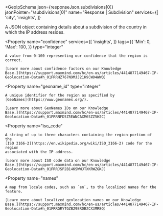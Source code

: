 
<GeoIpSchema
  json={responseJson.subdivisions[0]}
  jsonPointer="/subdivisions[0]"
  name="Response | Subdivision"
  services={[
    'city',
    'insights',
  ]}
>
  A JSON object containing details about a subdivision of the country in which
  the IP address resides.

  <Property
    name="confidence"
    services={[
      'insights',
    ]}
    tags={{
      'Min': 0,
      'Max': 100,
    }}
    type="integer"
  >
    A value from 0-100 representing our confidence that the region is correct.

    [Learn more about confidence factors on our Knowledge
    Base.](https://support.maxmind.com/hc/en-us/articles/4414877149467-IP-Geolocation-Data#h_01FRRHZ767N9MJJ21K9CW04WWQ)
  </Property>

  <Property
    name="geoname_id"
    type="integer"
  >
    A unique identifier for the region as specified by
    [GeoNames](https://www.geonames.org/).

    [Learn more about GeoNames IDs on our Knowledge
    Base.](https://support.maxmind.com/hc/en-us/articles/4414877149467-IP-Geolocation-Data#h_01FRRNFD5Z5EWNCAXM6SZZ5H2C)
  </Property>

  <Property
    name="iso_code"
  >
    A string of up to three characters containing the region-portion of the
    [ISO 3166-2](https://en.wikipedia.org/wiki/ISO_3166-2) code for the region
    associated with the IP address.

    [Learn more about ISO code data on our Knowledge
    Base.](https://support.maxmind.com/hc/en-us/articles/4414877149467-IP-Geolocation-Data#h_01FRRJSP2B14KSWWJTXKRWZGKJ)
  </Property>

  <Property
    name="names"
  >
    A map from locale codes, such as `en`, to the localized names for the
    feature.

    [Learn more about localized geolocation names on our Knowledge
    Base.](https://support.maxmind.com/hc/en-us/articles/4414877149467-IP-Geolocation-Data#h_01FRRGRYTGZB29ERDBZCX3MR8Q)
  </Property>
</GeoIpSchema>
